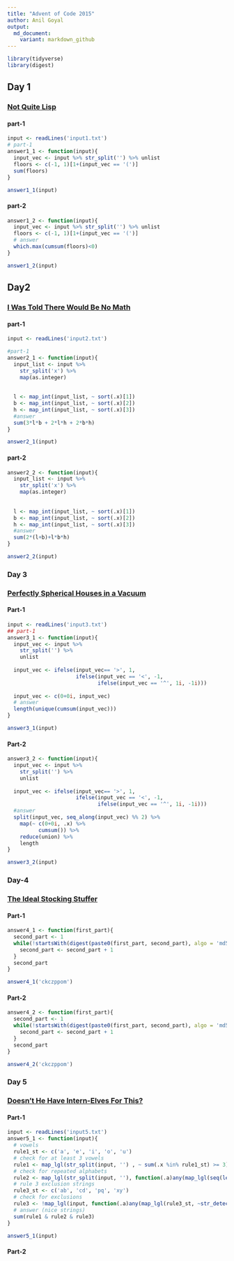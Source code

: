```yaml
---
title: "Advent of Code 2015"
author: Anil Goyal
output:
  md_document:
    variant: markdown_github
---
```


```r
library(tidyverse)
library(digest)
```

## Day 1
### [Not Quite Lisp](https://adventofcode.com/2015/day/1)

#### part-1
```r
input <- readLines('input1.txt')
# part-1
answer1_1 <- function(input){
  input_vec <- input %>% str_split('') %>% unlist
  floors <- c(-1, 1)[1+(input_vec == '(')]
  sum(floors)
}

answer1_1(input)
```

#### part-2
```r
answer1_2 <- function(input){
  input_vec <- input %>% str_split('') %>% unlist
  floors <- c(-1, 1)[1+(input_vec == '(')]
  # answer
  which.max(cumsum(floors)<0)
}

answer1_2(input)
```


## Day2
### [I Was Told There Would Be No Math](https://adventofcode.com/2015/day/2)

#### part-1

```r
input <- readLines('input2.txt')

#part-1
answer2_1 <- function(input){
  input_list <- input %>% 
    str_split('x') %>% 
    map(as.integer)
  
  
  l <- map_int(input_list, ~ sort(.x)[1])
  b <- map_int(input_list, ~ sort(.x)[2])
  h <- map_int(input_list, ~ sort(.x)[3])
  #answer
  sum(3*l*b + 2*l*h + 2*b*h)
}

answer2_1(input)
```


#### part-2

```r
answer2_2 <- function(input){
  input_list <- input %>% 
    str_split('x') %>% 
    map(as.integer)
  
  
  l <- map_int(input_list, ~ sort(.x)[1])
  b <- map_int(input_list, ~ sort(.x)[2])
  h <- map_int(input_list, ~ sort(.x)[3])
  #answer
  sum(2*(l+b)+l*b*h)
}

answer2_2(input)
```



### Day 3 

### [Perfectly Spherical Houses in a Vacuum](https://adventofcode.com/2015/day/3) 

#### Part-1
```r
input <- readLines('input3.txt')
## part-1
answer3_1 <- function(input){
  input_vec <- input %>% 
    str_split('') %>% 
    unlist
  
  input_vec <- ifelse(input_vec== '>', 1, 
                      ifelse(input_vec == '<', -1, 
                             ifelse(input_vec == '^', 1i, -1i)))
  
  input_vec <- c(0+0i, input_vec)
  # answer
  length(unique(cumsum(input_vec)))
}

answer3_1(input)
```
#### Part-2
```r
answer3_2 <- function(input){
  input_vec <- input %>% 
    str_split('') %>% 
    unlist
  
  input_vec <- ifelse(input_vec== '>', 1, 
                      ifelse(input_vec == '<', -1, 
                             ifelse(input_vec == '^', 1i, -1i)))
  #answer
  split(input_vec, seq_along(input_vec) %% 2) %>% 
    map(~ c(0+0i, .x) %>% 
          cumsum()) %>% 
    reduce(union) %>% 
    length
}

answer3_2(input)
```


### Day-4 
### [The Ideal Stocking Stuffer](https://adventofcode.com/2015/day/4)

#### Part-1
```r
answer4_1 <- function(first_part){
  second_part <- 1
  while(!startsWith(digest(paste0(first_part, second_part), algo = 'md5', serialize = FALSE), '00000')){
    second_part <- second_part + 1
  }
  second_part
}

answer4_1('ckczppom')

```

#### Part-2

```r
answer4_2 <- function(first_part){
  second_part <- 1
  while(!startsWith(digest(paste0(first_part, second_part), algo = 'md5', serialize = FALSE), '000000')){
    second_part <- second_part + 1
  }
  second_part
}

answer4_2('ckczppom')
```

### Day 5
### [Doesn't He Have Intern-Elves For This?](https://adventofcode.com/2015/day/5)

#### Part-1

```r
input <- readLines('input5.txt')
answer5_1 <- function(input){
  # vowels
  rule1_st <- c('a', 'e', 'i', 'o', 'u')
  # check for at least 3 vowels
  rule1 <- map_lgl(str_split(input, '') , ~ sum(.x %in% rule1_st) >= 3)
  # check for repeated alphabets
  rule2 <- map_lgl(str_split(input, ''), function(.a)any(map_lgl(seq(length(.a)-1), ~.a[.x]==.a[.x+1])))
  # rule 3 exclusion strings
  rule3_st <- c('ab', 'cd', 'pq', 'xy')
  # check for exclusions
  rule3 <- !map_lgl(input, function(.a)any(map_lgl(rule3_st, ~str_detect(.a, .x))))
  # answer (nice strings)
  sum(rule1 & rule2 & rule3)
}

answer5_1(input)
```

#### Part-2
